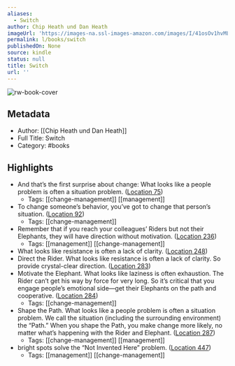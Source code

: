 ```yaml
---
aliases:
  - Switch
author: Chip Heath und Dan Heath
imageUrl: 'https://images-na.ssl-images-amazon.com/images/I/41osOv1hvML._SL200_.jpg'
permalink: l/books/switch
publishedOn: None
source: kindle
status: null
title: Switch
url: ''
---
```

![rw-book-cover](https://images-na.ssl-images-amazon.com/images/I/41osOv1hvML._SL200_.jpg)

## Metadata

- Author: [[Chip Heath und Dan Heath]]
- Full Title: Switch
- Category: #books

## Highlights

- And that’s the first surprise about change: What looks like a people problem is often a situation problem. ([Location 75](https://readwise.io/to_kindle?action=open&asin=B005TKD512&location=75))
    - Tags: [[change-management]] [[management]]
- To change someone’s behavior, you’ve got to change that person’s situation. ([Location 92](https://readwise.io/to_kindle?action=open&asin=B005TKD512&location=92))
    - Tags: [[change-management]]
- Remember that if you reach your colleagues’ Riders but not their Elephants, they will have direction without motivation. ([Location 236](https://readwise.io/to_kindle?action=open&asin=B005TKD512&location=236))
    - Tags: [[management]] [[change-management]]
- What looks like resistance is often a lack of clarity. ([Location 248](https://readwise.io/to_kindle?action=open&asin=B005TKD512&location=248))
- Direct the Rider. What looks like resistance is often a lack of clarity. So provide crystal-clear direction. ([Location 283](https://readwise.io/to_kindle?action=open&asin=B005TKD512&location=283))
- Motivate the Elephant. What looks like laziness is often exhaustion. The Rider can’t get his way by force for very long. So it’s critical that you engage people’s emotional side—get their Elephants on the path and cooperative. ([Location 284](https://readwise.io/to_kindle?action=open&asin=B005TKD512&location=284))
    - Tags: [[change-management]]
- Shape the Path. What looks like a people problem is often a situation problem. We call the situation (including the surrounding environment) the “Path.” When you shape the Path, you make change more likely, no matter what’s happening with the Rider and Elephant. ([Location 287](https://readwise.io/to_kindle?action=open&asin=B005TKD512&location=287))
    - Tags: [[change-management]] [[management]]
- bright spots solve the “Not Invented Here” problem. ([Location 447](https://readwise.io/to_kindle?action=open&asin=B005TKD512&location=447))
    - Tags: [[management]] [[change-management]]
